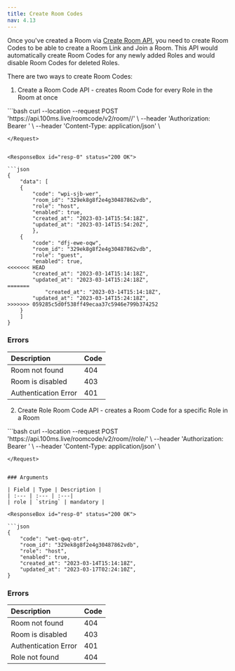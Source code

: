 ```yaml
---
title: Create Room Codes
nav: 4.13
---
```


Once you've created a Room via [Create Room API](/server-side/v2/Rooms/create-via-api), you need to create Room Codes to be able to create a Room Link and Join a Room. This API would automatically create Room Codes for any newly added Roles and would disable Room Codes for deleted Roles. 

There are two ways to create Room Codes:

1. Create a Room Code API - creates Room Code for every Role in the Room at once

<PostRequest title="https://api.100ms.live/roomcode/v2/room/<room_id>/" />
<Request id="req-comp-0">
```bash
curl --location --request POST 'https://api.100ms.live/roomcode/v2/room/<room_id>/' \
--header 'Authorization: Bearer <management_token>' \
--header 'Content-Type: application/json' \

```
</Request>


<ResponseBox id="resp-0" status="200 OK">

```json
{
    "data": [
	{
	    "code": "wpi-sjb-wer",
	    "room_id": "329ek8g8f2e4g30487862vdb",
	    "role": "host",
	    "enabled": true,
	    "created_at": "2023-03-14T15:54:18Z",
	    "updated_at": "2023-03-14T15:54:20Z",
	    },
	{
	    "code": "dfj-ewe-oqw",
	    "room_id": "329ek8g8f2e4g30487862vdb",
	    "role": "guest",
	    "enabled": true,
<<<<<<< HEAD
        "created_at": "2023-03-14T15:14:18Z",
	    "updated_at": "2023-03-14T15:24:18Z",
=======
            "created_at": "2023-03-14T15:14:18Z",
	    "updated_at": "2023-03-14T15:24:18Z",
>>>>>>> 059285c5d0f538ff49ecaa37c5946e799b374252
	}
    ]
}
```

</ResponseBox>

### Errors

| Description | Code |
| :--- | :--- |
| Room not found | 404 |
| Room is disabled | 403 |
| Authentication Error | 401 |


2. Create Role Room Code API - creates a Room Code for a specific Role in a Room

<PostRequest title="https://api.100ms.live/roomcode/v2/room/<room_id>/role/<role>" />
<Request id="req-comp-0">
```bash
curl --location --request POST 'https://api.100ms.live/roomcode/v2/room/<room_id>/role/<role>' \
--header 'Authorization: Bearer <management_token>' \
--header 'Content-Type: application/json' \

```
</Request>
    
    
### Arguments

| Field | Type | Description |
| :--- | :--- | :---|
| role | `string` | mandatory |
    
<ResponseBox id="resp-0" status="200 OK">

```json
{
    "code": "wet-qwq-otr",
    "room_id": "329ek8g8f2e4g30487862vdb",
    "role": "host",
    "enabled": true,
    "created_at": "2023-03-14T15:14:18Z",
    "updated_at": "2023-03-17T02:24:10Z",
}
```
 </ResponseBox>

    
### Errors

| Description | Code |
| :--- | :--- |
| Room not found | 404 |
| Room is disabled | 403 |
| Authentication Error | 401 |
| Role not found | 404 |
